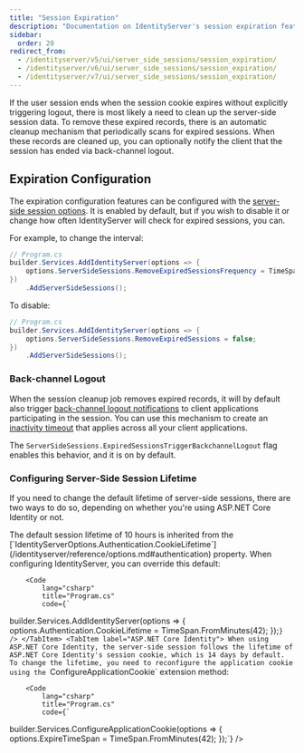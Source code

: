 ```yaml
---
title: "Session Expiration"
description: "Documentation on IdentityServer's session expiration feature, which automatically cleans up expired server-side sessions and can notify client applications via back-channel logout."
sidebar:
  order: 20
redirect_from:
  - /identityserver/v5/ui/server_side_sessions/session_expiration/
  - /identityserver/v6/ui/server_side_sessions/session_expiration/
  - /identityserver/v7/ui/server_side_sessions/session_expiration/
---
```



If the user session ends when the session cookie expires without explicitly triggering logout, there is most likely a
need to clean up the server-side session data.
To remove these expired records, there is an automatic cleanup mechanism that periodically scans for expired
sessions.
When these records are cleaned up, you can optionally notify the client that the session has ended via back-channel
logout.

## Expiration Configuration

The expiration configuration features can be configured with
the [server-side session options](/identityserver/reference/options.md#server-side-sessions).
It is enabled by default, but if you wish to disable it or change how often IdentityServer will check for expired
sessions, you can.

For example, to change the interval:

```csharp
// Program.cs
builder.Services.AddIdentityServer(options => {
    options.ServerSideSessions.RemoveExpiredSessionsFrequency = TimeSpan.FromSeconds(60);
})
    .AddServerSideSessions();
```

To disable:

```csharp
// Program.cs
builder.Services.AddIdentityServer(options => {
    options.ServerSideSessions.RemoveExpiredSessions = false;
})
    .AddServerSideSessions();
```

### Back-channel Logout

When the session cleanup job removes expired records, it will by default also
trigger [back-channel logout notifications](/identityserver/ui/logout/notification.md#back-channel-server-side-clients)
to client applications participating in the session. You can use this mechanism to create
an [inactivity timeout](/identityserver/ui/server-side-sessions/inactivity-timeout.md) that applies across all your client applications.

The `ServerSideSessions.ExpiredSessionsTriggerBackchannelLogout` flag enables this behavior, and it is on by default.

### Configuring Server-Side Session Lifetime

If you need to change the default lifetime of server-side sessions, there are two ways to do so, depending on whether
you're using ASP.NET Core Identity or not.

<Tabs>
    <TabItem label="Default behavior">
        The default session lifetime of 10 hours is inherited from the [`IdentityServerOptions.Authentication.CookieLifetime`](/identityserver/reference/options.md#authentication) property.
        When configuring IdentityServer, you can override this default:

        <Code
            lang="csharp"
            title="Program.cs"
            code={`
builder.Services.AddIdentityServer(options => {
    options.Authentication.CookieLifetime = TimeSpan.FromMinutes(42);
});`}
        />
    </TabItem>
    <TabItem label="ASP.NET Core Identity">
        When using ASP.NET Core Identity, the server-side session follows the lifetime of ASP.NET Core Identity's session cookie, which is 14 days by default.
        To change the lifetime, you need to reconfigure the application cookie using the `ConfigureApplicationCookie` extension method:

        <Code
            lang="csharp"
            title="Program.cs"
            code={`
builder.Services.ConfigureApplicationCookie(options => {
    options.ExpireTimeSpan = TimeSpan.FromMinutes(42);
});`}
        />
    </TabItem>
</Tabs>